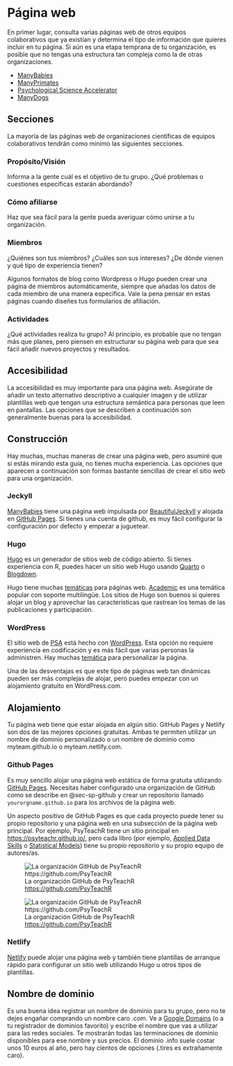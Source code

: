 # Página web {#sec-sp-website}

En primer lugar, consulta varias páginas web de otros equipos colaborativos que ya existían y determina el tipo de información que quieres incluir en tu página. Si aún es una etapa temprana de tu organización, es posible que no tengas una estructura tan compleja como la de otras organizaciones.

* [ManyBabies](https://manybabies.github.io)
* [ManyPrimates](https://manyprimates.github.io/)
* [Psychological Science Accelerator](https://psysciacc.org/)
* [ManyDogs](https://manydogsproject.github.io/)

## Secciones

La mayoría de las páginas web de organizaciones científicas de equipos colaborativos tendrán como mínimo las siguientes secciones.

### Propósito/Visión

Informa a la gente cuál es el objetivo de tu grupo. ¿Qué problemas o cuestiones específicas estarán abordando?

### Cómo afiliarse

Haz que sea fácil para la gente pueda averiguar cómo unirse a tu organización. 

### Miembros

¿Quiénes son tus miembros? ¿Cuáles son sus intereses? ¿De dónde vienen y qué tipo de experiencia tienen?

Algunos formatos de blog como Wordpress o Hugo pueden crear una página de miembros automáticamente, siempre que añadas los datos de cada miembro de una manera específica. Vale la pena pensar en estas páginas cuando diseñes tus formularios de afiliación. 

### Actividades

¿Qué actividades realiza tu grupo? Al principio, es probable que no tengan más que planes, pero piensen en estructurar su página web para que sea fácil añadir nuevos proyectos y resultados.

## Accesibilidad

La accesibilidad es muy importante para una página web. Asegúrate de añadir un texto alternativo descriptivo a cualquier imagen y de utilizar plantillas web que tengan una estructura semántica para personas que leen en pantallas. Las opciones que se describen a continuación son generalmente buenas para la accesibilidad.

## Construcción

Hay muchas, muchas maneras de crear una página web, pero asumiré que si estás mirando esta guía, no tienes mucha experiencia. Las opciones que aparecen a continuación son formas bastante sencillas de crear el sitio web para una organización.


### Jeckyll

[ManyBabies](https://manybabies.github.io) tiene una página web impulsada por [BeautifulJeckyll](https://beautifuljekyll.com/) y alojada en [GitHub Pages](https://pages.github.com/). Si tienes una cuenta de github, es muy fácil configurar la configuración por defecto y empezar a juguetear.

### Hugo

[Hugo](https://gohugo.io/) es un generador de sitios web de código abierto. Si tienes experiencia con R, puedes hacer un sitio web Hugo usando [Quarto](https://quarto.org/docs/reference/formats/markdown/hugo.html) o [Blogdown](https://bookdown.org/yihui/blogdown/).

Hugo tiene muchas [temáticas](https://themes.gohugo.io/) para páginas web. [Academic](https://themes.gohugo.io/themes/starter-hugo-academic/) es una temática popular con soporte multilingüe. Los sitios de Hugo son buenos si quieres alojar un blog y aprovechar las características que rastrean los temas de las publicaciones y participación.


### WordPress {#sec-sp-wordpress}

El sitio web de [PSA](https://psysciacc.org/) está hecho con [WordPress](https://wordpress.com/). Esta opción no requiere experiencia en codificación y es más fácil que varias personas la administren. Hay muchas [temática](https://en-gb.wordpress.org/themes/) para personalizar la página. 

Una de las desventajas es que este tipo de páginas web tan dinámicas pueden ser más complejas de alojar, pero puedes empezar con un alojamiento gratuito en WordPress.com.

## Alojamiento

Tu página web tiene que estar alojada en algún sitio. GitHub Pages y Netlify son dos de las mejores opciones gratuitas. Ambas te permiten utilizar un nombre de dominio personalizado o un nombre de dominio como myteam.github.io o myteam.netlify.com.

### Github Pages {#sec-sp-github-pages}

Es muy sencillo alojar una página web estática de forma gratuita utilizando [GitHub Pages](https://pages.github.com/). Necesitas haber configurado una organización de GitHub como se describe en @sec-sp-github y crear un repositorio llamado `yourorgname.github.io` para los archivos de la página web. 

Un aspecto positivo de GitHub Pages es que cada proyecto puede tener su propio repositorio y una página web en una subsección de la página web principal. Por ejemplo, PsyTeachR tiene un sitio principal en <https://psyteachr.github.io/>, pero cada libro (por ejemplo, [Applied Data Skills](https://psyteachr.github.io/ads/) o [Statistical Models](https://psyteachr.github.io/stat-models/)) tiene su propio repositorio y su propio equipo de autores/as. 

::: {.light-mode}
![La organización GitHub de PsyTeachR <https://github.com/PsyTeachR>](images/github-org-light.png){fig-alt="Una captura de pantalla de la interfaz de GitHub para la organización PsyTeachR mostrando el readme, los repositorios anclados y los miembros; véase https://github.com/PsyTeachR para el texto completo"}
:::

::: {.dark-mode}
![La organización GitHub de PsyTeachR <https://github.com/PsyTeachR>](images/github-org-dark.png){fig-alt="Una captura de pantalla de la interfaz de GitHub para la organización PsyTeachR mostrando el readme, los repositorios anclados y los miembros; ver https://github.com/PsyTeachR para el texto completo"}
:::

### Netlify

[Netlify](https://app.netlify.com/) puede alojar una página web y también tiene plantillas de arranque rápido para configurar un sitio web utilizando Hugo u otros tipos de plantillas. 

## Nombre de dominio {#sec-sp-domain}

Es una buena idea registrar un nombre de dominio para tu grupo, pero no te dejes engañar comprando un nombre caro  .com. Ve a [Google Domains](https://domains.google/) (o a tu registrador de dominios favorito) y escribe el nombre que vas a utilizar para las redes sociales. Te mostrarán todas las terminaciones de dominio disponibles para ese nombre y sus precios. El dominio .info suele costar unos 10 euros al año, pero hay cientos de opciones (.tires es extrañamente caro).
